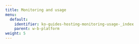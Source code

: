 ```yaml
---
title: Monitoring and usage
menu:
  default:
    identifier: ko-guides-hosting-monitoring-usage-_index
    parent: w-b-platform
weight: 5
---
```


<Card
  title="Track user activity with audit logs"
  href="/ko/guides/hosting/monitoring-usage/audit-logging/"
  arrow
/>

<Card
  title="Use Prometheus monitoring"
  href="/ko/guides/hosting/monitoring-usage/prometheus-logging/"
  arrow
/>

<Card
  title="Configure Slack alerts"
  href="/ko/guides/hosting/monitoring-usage/slack-alerts/"
  arrow
/>

<Card
  title="View organization dashboard"
  href="/ko/guides/hosting/monitoring-usage/org_dashboard/"
  arrow
/>
